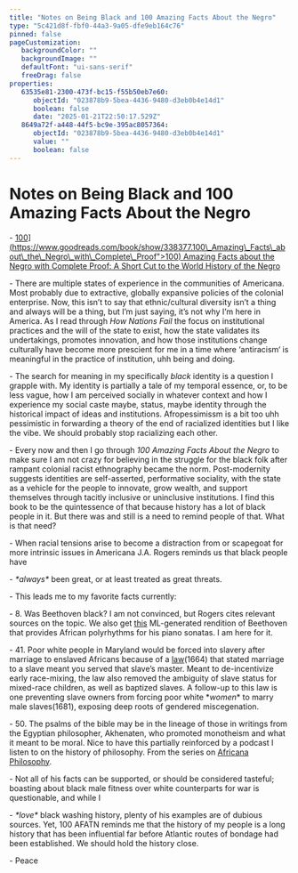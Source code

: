 ```yaml
---
title: "Notes on Being Black and 100 Amazing Facts About the Negro"
type: "5c421d8f-fbf0-44a3-9a05-dfe9eb164c76"
pinned: false
pageCustomization: 
   backgroundColor: ""
   backgroundImage: ""
   defaultFont: "ui-sans-serif"
   freeDrag: false
properties: 
   63535e81-2300-473f-bc15-f55b50eb7e60: 
      objectId: "023878b9-5bea-4436-9480-d3eb0b4e14d1"
      boolean: false
      date: "2025-01-21T22:50:17.529Z"
   8649a72f-a448-44f5-bc9e-395ac8057364: 
      objectId: "023878b9-5bea-4436-9480-d3eb0b4e14d1"
      value: ""
      boolean: false
---
```


# Notes on Being Black and 100 Amazing Facts About the Negro

\- [100\](https://www.goodreads.com/book/show/338377.100\_Amazing\_Facts\_about\_the\_Negro\_with\_Complete\_Proof">100) Amazing Facts about the Negro with Complete Proof: A Short Cut to the World History of the Negro](%5Bhttps://www.goodreads.com/book/show/338377.100_Amazing_Facts_about_the_Negro_with_Complete_Proof)

\- There are multiple states of experience in the communities of Americana. Most probably due to extractive, globally expansive policies of the colonial enterprise. Now, this isn’t to say that ethnic/cultural diversity isn’t a thing and always will be a thing, but I’m just saying, it’s not why I’m here in America. As I read through _How Nations Fail_ the focus on institutional practices and the will of the state to exist, how the state validates its undertakings, promotes innovation, and how those institutions change culturally have become more prescient for me in a time where ‘antiracism‘ is meaningful in the practice of institution, uhh being and doing.

\- The search for meaning in my specifically _black_ identity is a question I grapple with. My identity is partially a tale of my temporal essence, or, to be less vague, how I am perceived socially in whatever context and how I experience my social caste maybe, status, maybe identity through the historical impact of ideas and institutions. Afropessimissm is a bit too uhh pessimistic in forwarding a theory of the end of racialized identities but I like the vibe. We should probably stop racializing each other.

\- Every now and then I go through _100 Amazing Facts About the Negro_ to make sure I am not crazy for believing in the struggle for the black folk after rampant colonial racist ethnography became the norm. Post-modernity suggests identities are self-asserted, performative sociality, with the state as a vehicle for the people to innovate, grow wealth, and support themselves through tacitly inclusive or uninclusive institutions. I find this book to be the quintessence of that because history has a lot of black people in it. But there was and still is a need to remind people of that. What is that need?

\- When racial tensions arise to become a distraction from or scapegoat for more intrinsic issues in Americana J.A. Rogers reminds us that black people have

\- _\*always\*_ been great, or at least treated as great threats.

\- This leads me to my favorite facts currently:

\- 8. Was Beethoven black? I am not convinced, but Rogers cites relevant sources on the topic. We also get [this](https://beethovenwasafrican.bandcamp) ML-generated rendition of Beethoven that provides African polyrhythms for his piano sonatas. I am here for it.

\- 41. Poor white people in Maryland would be forced into slavery after marriage to enslaved Africans because of a [law](https://msa.maryland.gov/msa/speccol/)(1664) that stated marriage to a slave meant you served that slave’s master. Meant to de-incentivize early race-mixing, the law also removed the ambiguity of slave status for mixed-race children, as well as baptized slaves. A follow-up to this law is one preventing slave owners from forcing poor white \*_women_\* to marry male slaves(1681), exposing deep roots of gendered miscegenation.

\- 50. The psalms of the bible may be in the lineage of those in writings from the Egyptian philosopher, Akhenaten, who promoted monotheism and what it meant to be moral. Nice to have this partially reinforced by a podcast I listen to on the history of philosophy. From the series on [Africana Philosophy](%5Bhttps://historyofphilosophy.net/egypt%5D\(https://historyofphilosophy.net/egypt\)).

\- Not all of his facts can be supported, or should be considered tasteful; boasting about black male fitness over white counterparts for war is questionable, and while I

\- _\*love\*_ black washing history, plenty of his examples are of dubious sources. Yet, 100 AFATN reminds me that the history of my people is a long history that has been influential far before Atlantic routes of bondage had been established. We should hold the history close.

\- Peace

